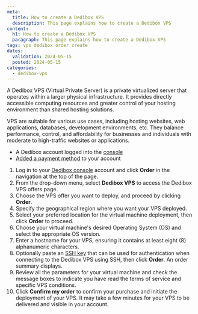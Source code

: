 ```yaml
---
meta:
  title: How to create a Dedibox VPS
  description: This page explains how to create a Dedibox VPS
content:
  h1: How to create a Dedibox VPS
  paragraph: This page explains how to create a Dedibox VPS
tags: vps dedibox order create
dates:
  validation: 2024-05-15
  posted: 2024-05-15
categories:
  - dedibox-vps
---
```


A Dedibox VPS (Virtual Private Server) is a private virtualized server that operates within a larger physical infrastructure.
It provides directly accessible computing resources and greater control of your hosting environment than shared hosting solutions.

VPS are suitable for various use cases, including hosting websites, web applications, databases, development environments, etc. They balance performance, control, and affordability for businesses and individuals with moderate to high-traffic websites or applications.

<Macro id="requirements" />

- A Dedibox account logged into the [console](https://console.online.net/)
- [Added a payment method](/dedibox-console/account/how-to/add-payment-method/) to your account

1. Log in to your [Dedibox console](https://console.online.net/) account and click **Order** in the navigation at the top of the page.
2. From the drop-down menu, select **Dedibox VPS** to access the Dedibox VPS offers page.
3. Choose the VPS offer you want to deploy, and proceed by clicking **Order**.
4. Specify the geographical region where you want your VPS deployed.
5. Select your preferred location for the virtual machine deployment, then click **Order** to proceed.
6. Choose your virtual machine's desired Operating System (OS) and select the appropriate OS version.
7. Enter a hostname for your VPS, ensuring it contains at least eight (8) alphanumeric characters. 
8. Optionally paste an [SSH key](/identity-and-access-management/organizations-and-projects/how-to/create-ssh-key/#how-to-upload-the-public-ssh-key-to-the-scaleway-interface/) that can be used for authentication when connecting to the Dedibox VPS using SSH, then click **Order**. An order summary displays.
9. Review all the parameters for your virtual machine and check the message boxes to indicate you have read the terms of service and specific VPS conditions.
10. Click **Confirm my order** to confirm your purchase and initiate the deployment of your VPS.
    <Message type="note">
      It may take a few minutes for your VPS to be delivered and visible in your account.
    </Message>